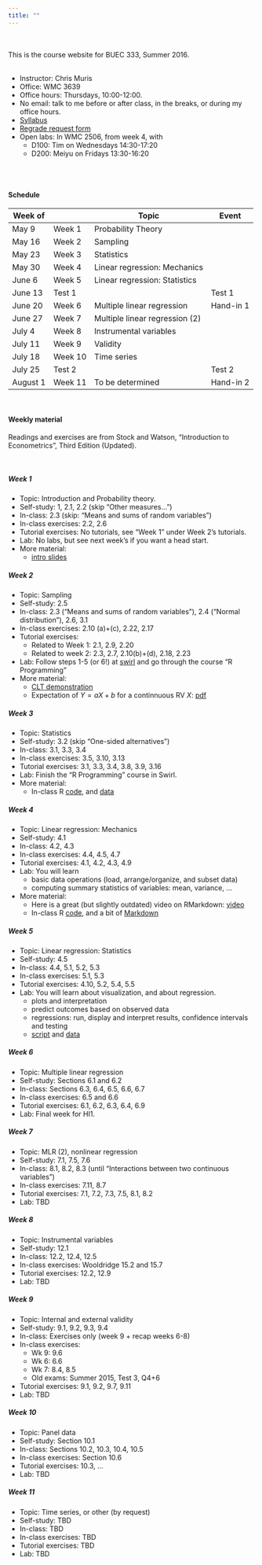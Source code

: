 ```yaml
---
title: ""
---
```


<br>
<br>
This is the course website for BUEC 333, Summer 2016. 
<br>
<br>

* Instructor: Chris Muris
* Office: WMC 3639
* Office hours: Thursdays, 10:00-12:00.
* No email: talk to me before or after class, in the breaks, or during my office hours.
* [Syllabus](./admin/Syllabus-BUEC333-Summer2016.pdf)
* [Regrade request form](./admin/regradingForm.pdf)
* Open labs: In WMC 2506, from week 4, with
    - D100: Tim on Wednesdays 14:30-17:20
    - D200: Meiyu on Fridays 13:30-16:20
   
<br>
<br>

#### Schedule

| Week of  |         | Topic                          | Event     |
|----------|---------|--------------------------------|-----------|
| May 9    | Week 1  | Probability Theory             |           |
| May 16   | Week 2  | Sampling                       |           |
| May 23   | Week 3  | Statistics                     |           |
| May 30   | Week 4  | Linear regression: Mechanics   |           |
| June 6   | Week 5  | Linear regression: Statistics  |           |
| June 13  | Test 1  |                                | Test 1    |
| June 20  | Week 6  | Multiple linear regression     | Hand-in 1 |
| June 27  | Week 7  | Multiple linear regression (2) |           |
| July 4   | Week 8  | Instrumental variables      |           |
| July 11  | Week 9  | Validity          |           |
| July 18  | Week 10 | Time series                    |           |
| July 25  | Test 2  |                                | Test 2    |
| August 1 | Week 11 | To be determined               | Hand-in 2 |

<br>

#### Weekly material {.tabset .tabset-pills}

Readings and exercises are from Stock and Watson, "Introduction to Econometrics", Third Edition (Updated).

<br>

##### Week 1

* Topic: Introduction and Probability theory.
* Self-study: 1, 2.1, 2.2 (skip "Other measures...")
* In-class: 2.3 (skip: "Means and sums of random variables")
* In-class exercises: 2.2, 2.6
* Tutorial exercises: No tutorials, see "Week 1" under Week 2's tutorials.
* Lab: No labs, but see next week's if you want a head start.
* More material:
    - [intro slides](./slides/week1-intro.pdf)

##### Week 2

* Topic: Sampling
* Self-study: 2.5
* In-class: 2.3 ("Means and sums of random variables"), 2.4 ("Normal distribution"), 2.6, 3.1
* In-class exercises: 2.10 (a)+(c), 2.22, 2.17
* Tutorial exercises: 
    - Related to Week 1: 2.1, 2.9, 2.20
    - Related to week 2: 2.3, 2.7, 2.10(b)+(d), 2.18, 2.23
* Lab: Follow steps 1-5 (or 6!) at [swirl](http://swirlstats.com/students.html) and go through the course "R Programming"
* More material:
    - [CLT demonstration](http://blog.vctr.me/posts/central-limit-theorem.html)
    - Expectation of $Y=aX+b$ for a continnuous RV $X$: [pdf](./notes/expectation-of-a-linear-transformation-of-a-continuous-random-variable.pdf)

##### Week 3

* Topic: Statistics
* Self-study: 3.2 (skip "One-sided alternatives")
* In-class: 3.1, 3.3, 3.4
* In-class exercises: 3.5, 3.10, 3.13
* Tutorial exercises: 3.1, 3.3, 3.4, 3.8, 3.9, 3.16
* Lab: Finish the "R Programming" course in Swirl. 
* More material:
    - In-class R [code](./code/week3-STAR.R), and [data](./code/testscores_california_1999.csv)

##### Week 4

* Topic: Linear regression: Mechanics
* Self-study: 4.1
* In-class: 4.2, 4.3
* In-class exercises: 4.4, 4.5, 4.7
* Tutorial exercises: 4.1, 4.2, 4.3, 4.9
* Lab: You will learn 
    - basic data operations (load, arrange/organize, and subset data)
    - computing summary statistics of variables: mean, variance, ...
* More material:
    - Here is a great (but slightly outdated) video on RMarkdown: [video](https://youtu.be/-apyD5f9nwg)
    - In-class R [code](./code/week4-STAR-reg.R), and a bit of [Markdown](./code/week4-RMarkdown.Rmd)


##### Week 5

* Topic: Linear regression: Statistics
* Self-study: 4.5
* In-class: 4.4, 5.1, 5.2, 5.3
* In-class exercises: 5.1, 5.3
* Tutorial exercises: 4.10, 5.2, 5.4, 5.5
* Lab: You will learn about visualization, and about regression. 
    - plots and interpretation
    - predict outcomes based on observed data
    - regressions: run, display and interpret results, confidence intervals and testing
    - [script](./labfiles/BasicExercises2.R) and [data](./labfiles/testdata.csv)


##### Week 6

* Topic: Multiple linear regression
* Self-study: Sections 6.1 and 6.2
* In-class: Sections 6.3, 6.4, 6.5, 6.6, 6.7
* In-class exercises: 6.5 and 6.6
* Tutorial exercises: 6.1, 6.2, 6.3, 6.4, 6.9
* Lab: Final week for HI1.

##### Week 7

* Topic: MLR (2), nonlinear regression
* Self-study: 7.1, 7.5, 7.6
* In-class: 8.1, 8.2, 8.3 (until "Interactions between two continuous variables")
* In-class exercises: 7.11, 8.7
* Tutorial exercises: 7.1, 7.2, 7.3, 7.5, 8.1, 8.2 
* Lab: TBD

##### Week 8

* Topic: Instrumental variables
* Self-study: 12.1
* In-class: 12.2, 12.4, 12.5
* In-class exercises: Wooldridge 15.2 and 15.7 
* Tutorial exercises: 12.2, 12.9
* Lab: TBD

##### Week 9

* Topic: Internal and external validity
* Self-study: 9.1, 9.2, 9.3, 9.4
* In-class: Exercises only (week 9 + recap weeks 6-8)
* In-class exercises: 
    - Wk 9: 9.6
    - Wk 6: 6.6
    - Wk 7: 8.4, 8.5
    - Old exams: Summer 2015, Test 3, Q4+6
* Tutorial exercises: 9.1, 9.2, 9.7, 9.11
* Lab: TBD

##### Week 10

* Topic: Panel data
* Self-study: Section 10.1
* In-class: Sections 10.2, 10.3, 10.4, 10.5
* In-class exercises: Section 10.6
* Tutorial exercises: 10.3, ...
* Lab: TBD

##### Week 11

* Topic: Time series, or other (by request)
* Self-study: TBD
* In-class: TBD
* In-class exercises: TBD
* Tutorial exercises: TBD
* Lab: TBD

